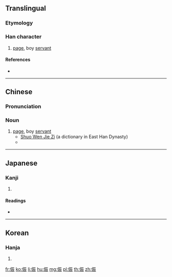 ==Translingual==

===Etymology===
{{Han compound|人|辰|c1=s|c2=p|ls=psc}}

===Han character===
{{Han char|rn=9|rad=人|as=07|sn=9|four=21232|canj=OMMV,XOMMV|ids=⿰亻辰}}

# [[page]], boy [[servant]]

====References====
* {{Han ref|kx=0103.140|dkj=00641|dj=0218.260|hdz=10158.050|uh=4FB2|ud=20402|bh=CDE0|bd=52704}}

----

==Chinese==
{{zh-forms}}

===Pronunciation===
{{zh-pron
|m=zhèn
|c=zan3
|cat=n
}}

===Noun===
{{zh-noun}}

# [[page]], boy [[servant]]
#* [http://ctext.org/shuo-wen-jie-zi/ren-bu1#n31619 Shuo Wen Jie Zi] (a dictionary in East Han Dynasty)
#* {{zh-x|侲{zhèn}：僮 子 也。从 人 辰 聲。|[The character] 侲: servant boy indeed. [The character's] radical: human, "辰" sound.|CL}}

----

==Japanese==

===Kanji===
{{ja-kanji|grade=|rs=人07}}

# {{defn|lang=ja|sort=人07}}

====Readings====
* {{ja-readings|on=[[しん]] (shin)|kun=[[わらべ]] (warabe), [[よいわらべ]] (yoiwarabe), [[うまかい]] (umakai), [[はしため]] (hashitame)}}

----

==Korean==

===Hanja===
{{ko-hanja|hangeul=진|rv=jin|mr=chin}}

# {{defn|lang=ko|sort=人07}}

[[fr:侲]]
[[ko:侲]]
[[li:侲]]
[[hu:侲]]
[[mg:侲]]
[[pl:侲]]
[[th:侲]]
[[zh:侲]]